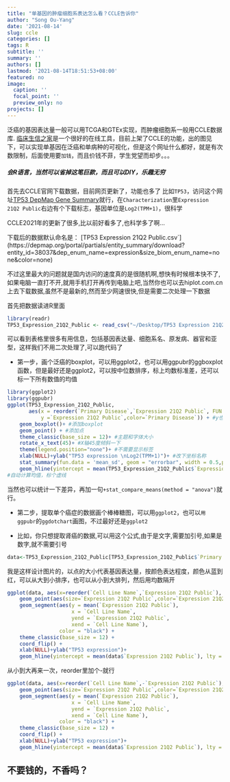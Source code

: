 ```yaml
---
title: "单基因的肿瘤细胞系表达怎么看？CCLE告诉你"
author: "Song Ou-Yang"
date: '2021-08-14'
slug: ccle
categories: []
tags: R
subtitle: ''
summary: ''
authors: []
lastmod: '2021-08-14T18:51:53+08:00'
featured: no
image:
  caption: ''
  focal_point: ''
  preview_only: no
projects: []
---
```


泛癌的基因表达量一般可以用TCGA和GTEx实现，而肿瘤细胞系一般用CCLE数据库.
[临床生信之家](
https://www.aclbi.com/static/index.html#/ccle)是一个很好的在线工具，目前上架了CCLE的功能，出的图见下，可以实现单基因在泛癌和单病种的可视化，但是这个网址什么都好，就是有次数限制，后面使用要`加钱`，而且价钱不菲，学生党望而却步。。。


##### 会R语言，当然可以省掉这笔巨款，而且可以DIY，乐趣无穷

首先去CCLE官网下载数据，目前网页更新了，功能也多了
比如`TP53`，访问这个网址[TP53 DepMap Gene Summary](https://depmap.org/portal/gene/TP53?tab=overview&characterization=expressio#characterization)就行，在`Characterization`里`Expression 21Q2 Public`右边有个下载标志，基因单位是`Log2(TPM+1)`，很科学

CCLE2021年的更新了很多,比以前好看多了,也科学多了啊...

下载后的数据默认命名是： [TP53 Expression 21Q2 Public.csv`]
(https://depmap.org/portal/partials/entity_summary/download?entity_id=38037&dep_enum_name=expression&size_biom_enum_name=none&color=none)

不过这里最大的问题就是国内访问的速度真的是很随机啊,想快有时候根本快不了,如果电脑一直打不开,就用手机打开再传到电脑上吧,当然你也可以去hiplot.com.cn上去下载数据,虽然不是最新的,然而至少网速很快,但是需要二次处理一下数据

首先把数据读进R里面

```r
library(readr)
TP53_Expression_21Q2_Public <- read_csv("~/Desktop/TP53 Expression 21Q2 Public.csv")
```

可以看到表格里很多有用信息，包括基因表达量、细胞系名、原发病、器官和亚型，这样我们不用二次处理了,可以跑代码了

* 第一步，画个泛癌的boxplot，可以用ggplot2，也可以用ggpubr的ggboxplot函数，但是最好还是ggplot2，可以按中位数排序，标上均数标准差，还可以标一下所有数值的均值

```r
library(ggplot2)
library(ggpubr)
ggplot(TP53_Expression_21Q2_Public, 
       aes(x = reorder(`Primary Disease`,`Expression 21Q2 Public`, FUN = median),  #按中位数自动排序
           y =`Expression 21Q2 Public`,color=`Primary Disease`)) + #y也可以是Lineage
    geom_boxplot()+ #添加boxplot
    geom_point() + #添加点
    theme_classic(base_size = 12)+ #主题和字体大小
    rotate_x_text(45)+ #X轴45度倾斜一下
    theme(legend.position="none")+ #不需要显示标签
    xlab(NULL)+ylab("TP53 expression \nLog2(TPM+1)")+ #改下坐标名称
    stat_summary(fun.data = 'mean_sd', geom = "errorbar", width = 0.5,position = position_dodge(0.9))+ #自动计算均数标准差，加个误差棒
    geom_hline(yintercept = mean(TP53_Expression_21Q2_Public$`Expression 21Q2 Public`), lty = 2)
#自动计算均值，标个虚线
```

当然也可以统计一下差异，再加一句`+stat_compare_means(method = "anova")`就行。

* 第二步，提取单个癌症的数据画个棒棒糖图，可以用`ggplot2`，也可以`用ggpubr`的`ggdotchart`画图，不过最好还是`ggplot2`

- 比如，你只想提取肾癌的数据,可以用这个公式,由于是文字,需要加引号,如果是数字,就不需要引号
```r
data<-TP53_Expression_21Q2_Public[TP53_Expression_21Q2_Public$`Primary Disease` == 'Kidney Cancer',]
```

我是这样设计图片的，以点的大小代表基因表达量，按颜色表达程度，颜色从蓝到红，可以从大到小排序，也可以从小到大排列，然后用均数隔开

```r
ggplot(data, aes(x=reorder(`Cell Line Name`,`Expression 21Q2 Public`), y=`Expression 21Q2 Public`)) + 
    geom_point(aes(size=`Expression 21Q2 Public`,color=`Expression 21Q2 Public`),stat='identity') +scale_color_continuous(low='blue' ,high='red') +
    geom_segment(aes(y = mean(`Expression 21Q2 Public`), 
                     x = `Cell Line Name`, 
                     yend = `Expression 21Q2 Public`, 
                     xend = `Cell Line Name`), 
                 color = "black") +
    theme_classic(base_size = 12) + 
    coord_flip() + 
    xlab(NULL)+ylab("TP53 expression")+
    geom_hline(yintercept = mean(data$`Expression 21Q2 Public`), lty = 2)
```


从小到大再来一次，reorder里加个-就行

```r
ggplot(data, aes(x=reorder(`Cell Line Name`,-`Expression 21Q2 Public`), y=`Expression 21Q2 Public`)) + 
    geom_point(aes(size=`Expression 21Q2 Public`,color=`Expression 21Q2 Public`),stat='identity') +scale_color_continuous(low='blue' ,high='red') +
    geom_segment(aes(y = mean(`Expression 21Q2 Public`), 
                     x = `Cell Line Name`, 
                     yend = `Expression 21Q2 Public`, 
                     xend = `Cell Line Name`), 
                 color = "black") +
    theme_classic(base_size = 12) + 
    coord_flip() + 
    xlab(NULL)+ylab("TP53 expression")+
    geom_hline(yintercept = mean(data$`Expression 21Q2 Public`), lty = 2)
```

## 不要钱的，不香吗？

